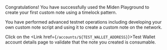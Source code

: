 
Congratulations! You have successfully used the Miden Playground to create your first custom note using a timelock pattern.

You have performed advanced testnet operations including developing your own custom note script and using it to create a custom note on the network.

Click on the <Link href={`/accounts/${TEST_WALLET_ADDRESS}`}>Test Wallet</Link> account details page to validate that the note you created is consumable.
